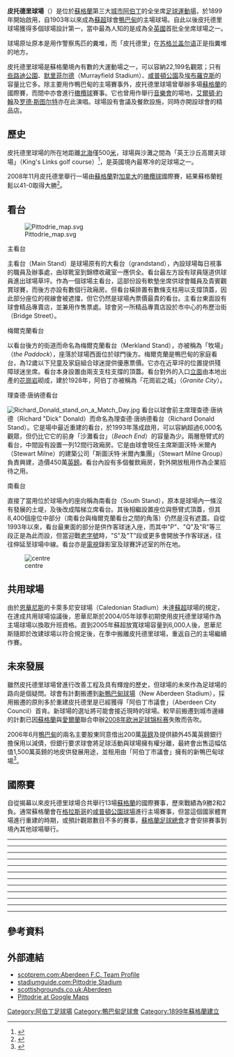 {{NoteTA|G1=足球|G2=SPL
|1=zh-hans:埃尔顿·约翰;zh-hk:艾頓·約翰;zh-tw:艾爾頓·強;
|2=zh-hans:罗德·斯图尔特;zh-hk:洛·史超域;zh-tw:洛·史都華;
|3=zh-hans:理查德·唐纳德;zh-hk:理察·當奴;zh-tw:理查德·唐納德;
}}
{{Infobox Stadium
| stadium_name      = 皮托德里球場<br />''Pittodrie Stadium''
| nickname          = 
| image             = [[File:Looking_Northwest_to_Pittodrie_Stadium_from_Broad_Hill_-_geograph.org.uk_-_2079709.jpg|frameless]]
| caption           = 皮托德里球場外觀
| location          = [[蘇格蘭|蘇格蘭]][[阿伯丁|阿伯丁]]
| coordinates       = 
| broke_ground      = 1899年
| opened            = 1899年
| renovated         = 1993年
| owner             = [[阿伯丁足球俱乐部|阿伯丁足球俱乐部]]
| surface           = [[草地|天然草]]
| construction_cost = 
| tenants           = [[阿伯丁足球俱乐部_(1881年)|鴨巴甸FC]]<br/>（1899年9月2日 - 1903年4月18日）<br/>[[阿伯丁足球俱乐部|鴨巴甸]]<br/>（1903年4月18日 - 現在）<br/>[[因弗内斯足球俱乐部|恩華尼斯]]<br/>（2004年8月7日 - 2005年1月28日）
| seating_capacity  = 22,199人
| dimensions        = 109 x 72 [[碼|碼]]
}}
'''皮托德里球場'''（{{lang-en|'''Pittodrie Stadium'''}}）是位於[[蘇格蘭|蘇格蘭]]第三大[[英國城市地位|城市]][[阿伯丁|阿伯丁]]的全坐席[[足球|足球]][[運動場|運動場]]，於1899年開始啟用，自1903年以來成為[[蘇超|蘇超]]球會[[阿伯丁足球俱乐部|鴨巴甸]]的主場球場。自此以後皮托德里球場獲得多個球場設計第一，當中最為人知的是成為全[[英國|英國]]首批全坐席球場之一。 

球場原址原本是用作警察馬匹的糞堆，而「皮托德里」在[[苏格兰盖尔语|苏格兰盖尔语]]正是指糞堆的地方。

皮托德里球場是蘇格蘭境內有數的大運動場之一，可以容納22,199名觀眾；只有[[凯尔特人公园球场|些路迪公園]]、[[默里菲尔德球场|默里菲尔德]]（Murrayfield Stadium）、[[咸普頓公園球場|咸普頓公園]]及[[埃布羅克斯球場|埃布羅克斯]]的容量比它多。除主要用作鴨巴甸的主場賽事外，皮托德里球場曾舉辦多場[[蘇格蘭足球代表隊|蘇格蘭]]的國際賽，而間中亦會進行[[橄欖球|橄欖球]]賽事。它也曾用作舉行[[音樂會|音樂會]]的場地，[[艾爾頓·約翰|艾爾頓·約翰]]及[[罗德·斯图尔特|罗德·斯图尔特]]亦在此演唱。球場設有會議及餐飲設施，同時亦開設球會的精品店。

==歷史==

皮托德里球場的所在地距離[[北海_(大西洋)|北海]]僅500[[米_(单位)|米]]，球場與沙灘之間為「英王沙丘高爾夫球場」（King's Links golf course）<ref>{{cite web |language=en |url=http://www.aberdeencity.gov.uk/xsl_sportsvenuedetail.asp?fid=21 |title=Kings Links Golf Courses |publisher=''aberdeencity.gov.uk'' |accessdate=2011-03-19 |archive-date=2011-03-15 |archive-url=https://web.archive.org/web/20110315205617/http://www.aberdeencity.gov.uk/xsl_SportsVenueDetail.asp?fid=21 |dead-url=no }}</ref>，是英國境內最寒冷的足球場之一。

2008年11月皮托德里舉行一場由[[蘇格蘭橄欖球代表隊|蘇格蘭]]對[[加拿大國家橄欖球隊|加拿大]]的[[橄欖球|橄欖球]]國際賽，結果蘇格蘭輕鬆以41-0取得大勝<ref>{{cite web |language=en |url=http://thescotsman.scotsman.com/sport/Scotland-41-Canada-0-Scotland.4723052.jp |title=Scotland 41 Canada 0: Scotland finally satisfy hunger for try feast - The Scotsman |publisher=''Thescotsman.scotsman.com'' |date= |accessdate=2009-03-22 |archive-url=https://web.archive.org/web/20110524131852/http://thescotsman.scotsman.com/sport/Scotland-41-Canada-0-Scotland.4723052.jp |archive-date=2011-05-24 |dead-url=yes }}</ref>。

==看台==
[[File:Pittodrie_map.svg|right]]
;主看台
主看台（Main Stand）是球場原有的大看台（grandstand），內設球場每日視事的職員及辦事處，由球靴室到錦標收藏室一應供全。看台最左方設有球員隧道供球員進出球場草坪。作為一個球場主看台，這部份設有軟墊坐席供球會職員及貴賓觀賞球賽，而後方亦設有數個行政廂房。但看台橫排置有數條支柱用以支撐頂蓋，因此部分座位的視線會被遮擋，但它仍然是球場內票價最貴的看台。主看台東面設有球會精品專賣店，並兼用作售票處。球會另一所精品專賣店設於市中心的布歷治街（Bridge Street）。

;梅爾克蘭看台
以看台後方的街道而命名為梅爾克蘭看台（Merkland Stand），亦被稱為「牧場」（''the Paddock''），座落於球場西面位於球門後方。梅爾克蘭是鴨巴甸的家庭看台，為12歲以下兒童及家庭組合球迷提供優惠票價。它亦在近草坪的位置提供殘障球迷坐席。看台本身設置由兩支支柱支撐的頂蓋。看台對外的入口[[立面|立面]]由本地出產的[[花崗岩|花崗岩]]砌成，建於1928年，阿伯丁亦被稱為「花崗岩之城」（''Granite City''）。

;理查德·唐纳德看台
[[File:Richard_Donald_stand_on_a_Match_Day.jpg|thumb]]
看台以球會前主席理查德·唐纳德（Richard "Dick" Donald）而命名為理查德·唐纳德看台（Richard Donald Stand）。它是場中最近重建的看台，於1993年落成啟用，可以容納超過6,000名觀眾，但仍比它它的前身「沙灘看台」（''Beach End''）的容量為少。兩層懸臂式的看台，中間設有設置一列12間行政廂房。它是由球會現任主席斯圖沃特·米爾內（Stewart Milne）的建築公司「斯圖沃特·米爾內集團」（Stewart Milne Group）負責興建，造價450萬[[英鎊|英鎊]]。看台內設有多個餐飲廂房，對外開放租用作為企業招待之用。

;南看台
直接了當用位於球場內的座向稱為南看台（South Stand），原本是球場內一條沒有發展的土堤，及後改成階梯立席看台。其後相繼設置座位與懸臂式頂蓋，但其8,400個座位中部分（南看台與梅爾克蘭看台之間的角落）仍然是沒有遮蓋。自從1993年以來，看台最東面的部分是供作客球迷入座，而其中"P"、"Q"及"R"等三段正是為此而設，但當迎戰[[老字號_(足球)|老字號]]時，"S"及"T"段或更多會開放予作客球迷，往往伸延至球場中線。看台亦是[[電視|電視]]錄影室及球賽評述室的所在地。

[[File:Aberdeen_PittodrieStadium.jpg|centre]]

==共用球場==
由於[[因弗内斯足球俱乐部|恩華尼斯]]的卡萊多尼安球場（Caledonian Stadium）未達[[蘇超|蘇超]]球場的規定，在達成共用球場協議後，恩華尼斯於2004/05年球季初期使用皮托德里球場作為主場球場以換取升班資格。直到2005年蘇超放寬球場容量到6,000人後，恩華尼斯隨即於改建球場以符合規定後，在季中搬離皮托德里球場，重返自己的主場繼續作賽。

==未來發展==
雖然皮托德里球場曾進行改善工程及具有輝煌的歷史，但球場的未來作為足球場的路向是個疑問。球會有計劃搬遷到[[新鴨巴甸球場|新鴨巴甸球場]]（New Aberdeen Stadium），採用搬遷的原則多於重建皮托德里是已經獲得「阿伯丁市議會」（Aberdeen City Council）首肯。新球場的選址將可能會接近現時的球場。較早前搬遷到城市邊緣的計劃已因[[蘇格蘭|蘇格蘭]]與[[愛爾蘭|愛爾蘭]]聯合申辦[[2008年欧洲足球锦标赛|2008年欧洲足球锦标赛]]失敗而告吹。

2006年6月[[阿伯丁足球俱乐部|鴨巴甸]]的兩名主要股東同意借出200萬[[英鎊|英鎊]]及提供額外45萬英鎊銀行擔保用以減債，但銀行要求球會將足球活動與球場擁有權分離，最終會出售這幅估值1,500萬英鎊的地皮供發展用途，並租用由「阿伯丁市議會」擁有的新鴨巴甸球場<ref>{{cite news |language=en |url=http://news.bbc.co.uk/sport2/hi/football/teams/a/aberdeen/5076402.stm |title=Dons rescue package eyes new home |publisher=''[[BBC_Sport|BBC Sport]]'' |date=2006-06-13 |accessdate=2011-03-19 |archive-date=2012-11-04 |archive-url=https://web.archive.org/web/20121104113118/http://news.bbc.co.uk/sport2/hi/football/teams/a/aberdeen/5076402.stm |dead-url=no }}</ref>。

==國際賽==
自從揭幕以來皮托德里球場合共舉行13場[[蘇格蘭足球代表隊|蘇格蘭]]的國際賽事，歷來戰績為9勝2和2負。通常蘇格蘭會在[[格拉斯哥|格拉斯哥]]的[[咸普頓公園球場|咸普頓公園球場]]進行主場賽事，但當這個國家體育場進行重建的時期，或預計觀眾數目不多的賽事，[[蘇格蘭足球總會|蘇格蘭足球總會]]才會安排賽事到境內其他球場舉行。

{{footballbox
 | date = 1900年2月3日
 | time = 
 | team1 = {{fb-rt|SCO}}
 | score = 5 – 2
 | report= 
 | team2 = {{fb|WAL}}
 | goals1 = J. Bell 2' <br /> D. Wilson 7', 35' <br />R.C. Hamilton 37' <br /> A. Smith 60'
 | goals2 = T.D. Parry <br /> W.T. Butler
 | stadium = [[英國本土四角錦標賽|英國本土四角錦標賽]]
 | attendance =12,500
 | referee = C.E. Sutcliffe ([[The_Football_Association|England]])}}
----
{{footballbox
 | date = 1921年2月12日
 | time = 
 | team1 = {{fb-rt|SCO}}
 | score = 2 – 1
 | report= 
 | team2 = {{fb|WAL}}
 | goals1 = A. N. Wilson 11', 46'
 | goals2 = D.J. Collier
 | stadium = [[英國本土四角錦標賽|英國本土四角錦標賽]]
 | attendance =20,824
 | referee = J. Mason ([[The_Football_Association|England]])}}
----
{{footballbox
 | date = 1935年11月21日
 | time = 
 | team1 = {{fb-rt|SCO}}
 | score = 3 – 2
 | report= 
 | team2 = {{fb|WAL}}
 | goals1 = D. Duncan 23' <br />C.E. Napier 46', 85'
 | goals2 = C. Phillips 72'<br />D.J. Astley 88'
 | stadium = [[英國本土四角錦標賽|英國本土四角錦標賽]]
 | attendance =26,334
 | referee = S. Thompson ([[Irish_Football_Association|Northern Ireland]])}}
----
{{footballbox
 | date = 1937年11月10日
 | time = 
 | team1 = {{fb-rt|SCO}}
 | score = 1 – 1
 | report= 
 | team2 = [[File:Saint_Patrick's_Saltire.svg|25 px]] [[北愛爾蘭足球代表隊|愛爾蘭]]
 | goals1 = J. Smith 48'
 | goals2 = P. Doherty
 | stadium = [[英國本土四角錦標賽|英國本土四角錦標賽]]
 | attendance =21,878
 | referee = A.J. Jewell ([[The_Football_Association|England]])}}
----
{{footballbox
 | date = 1971年11月10日
 | time = 
 | team1 = {{fb-rt|SCO}}
 | score = 1 – 0
 | report= 
 | team2 = {{fb|BEL}}
 | goals1 = [[John_O'Hare|O'Hare]] 5'
 | goals2 = 
 | stadium = [[1972年欧洲足球锦标赛|歐國盃外圍賽]]
 | attendance =36,500
 | referee = [[Einar_Johan_Bostrom|Bostrom]] ([[Swedish_Football_Association|Sweden]])}}
----
{{footballbox
 | date = 1990年5月16日
 | time = 
 | team1 = {{fb-rt|SCO}}
 | score = 1 – 3
 | report= 
 | team2 = {{fb|EGY}}
 | goals1 = [[Ally_McCoist|McCoist]] 73'
 | goals2 = [[Ismail_Youssef|Youssef]] 15' <br />[[Hossam_Hassan|Hassan]] 28' <br />[[Gamal_Abdelhamid|Hamid]] 83'
 | stadium = [[友誼賽|友誼賽]]
 | attendance =23,000
 | referee = [[Rune_Pedersen|Pedersen]] ([[Football_Association_of_Norway|Norway]])}}
----
{{footballbox
 | date = 1993年6月2日
 | time = 
 | team1 = {{fb-rt|SCO}}
 | score = 3 – 1
 | report= 
 | team2 = {{fb|EST}}
 | goals1 = [[Brian_McClair|McClair]] 16' <br />[[Pat_Nevin|Nevin]] 27', 72'([[Penalty_kick|pen.]])
 | goals2 = [[Sergei_Bragin|Bragin]]  57'
 | stadium = [[1994年世界盃足球賽|世界盃外圍賽]]
 | attendance =14,307
 | referee = [[Atanas_Ouzounov|Ouzounov]] ([[Bulgarian_Football_Union|Bulgaria]])}}
----
{{footballbox
 | date = 1993年9月8日
 | time = 
 | team1 = {{fb-rt|SCO}}
 | score = 1 – 1
 | report= 
 | team2 = {{fb|SUI}}
 | goals1 = [[John_Collins_(footballer_born_1968)|Collins]] 50'
 | goals2 = [[Georges_Bregy|Bregy]] 69'([[Penalty_kick|pen.]])
 | stadium = [[1994年世界盃足球賽|世界盃外圍賽]]
 | attendance =15,000
 | referee = [[Joël_Quiniou|Quiniou]] ([[French_Football_Federation|France]])}}
----
{{footballbox
 | date = 1997年9月7日
 | time = 
 | team1 = {{fb-rt|SCO}}
 | score = 4 – 1
 | report= 
 | team2 = {{fb|BLR}}
 | goals1 = [[Kevin_Gallacher|Gallacher]] 7', 58' <br />[[David_Hopkin|Hopkin]] 54', 88'
 | goals2 = [[Petr_Katchouro|Katchouro]] 74'([[Penalty_kick|pen.]])
 | stadium = [[1998年世界盃足球賽|世界盃外圍賽]]
 | attendance =20,160
 | referee = [[Mario_van_der_Ende|van der Ende]] ([[Royal_Dutch_Football_Association|Netherlands]])}}
----
{{footballbox
 | date = 1998年10月14日
 | time = 
 | team1 = {{fb-rt|SCO}}
 | score = 2 – 1
 | report= 
 | team2 = {{fb|FRO}}
 | goals1 = [[Billy_Dodds|Dodds]] 21' <br />[[Craig_Burley|Burley]] 45'
 | goals2 = [[John_Petersen_(footballer)|Petersen]] 86'([[Penalty_kick|pen.]])
 | stadium = [[2000年歐洲足球錦標賽|歐國盃外圍賽]]
 | attendance = 18,517
 | referee = [[Costas_Kapitanis|Kapitanis]] ([[Cyprus_Football_Association|Cyprus]])}}
----
{{footballbox
 | date = 2002年4月17日
 | time = 17:45
 | team1 = {{fb-rt|SCO}}
 | score = 1 – 2
 | report= [http://news.bbc.co.uk/sport3/worldcup2002/hi/team_pages/nigeria/newsid_1918000/1918507.stm 報告]
 | team2 = {{fb|NGA}}
 | goals1 = [[Christian_Dailly|Dailly]] 7'
 | goals2 = [[Julius_Aghahowa|Aghahowa]] 40', 69'
 | stadium = [[友誼賽|友誼賽]]
 | attendance = 20,465
 | referee = [[Tom_Henning_Øvrebø|Øvrebø]] ([[Football_Association_of_Norway|Norway]])}}
----
{{footballbox
 | date = 2007年8月22日
 | time = 20:00
 | team1 = {{fb-rt|SCO}}
 | score = 1 – 0
 | report= [http://news.bbc.co.uk/sport1/hi/football/internationals/6955671.stm 報告]
 | team2 = {{fb|RSA}}
 | goals1 = [[Kris_Boyd|Boyd]] 71'
 | stadium = [[友誼賽|友誼賽]]
 | attendance = 13,723
 | referee = [[Martin_Atkinson|Atkinson]] ([[the_Football_Association|England]])}}
----
{{footballbox
 | date = 2010年11月16日
 | time = 20:00
 | team1 = {{fb-rt|SCO}}
 | score = 3 – 0
 | report= [http://news.bbc.co.uk/sport1/hi/scotland/9187834.stm 報告]
 | team2 = {{fb|FRO}}
 | goals1 = [[Danny_Wilson_(Scottish_footballer)|Wilson]] 24'<br>[[Kris_Commons|Commons]] 31'<br>[[Jamie_Mackie|Mackie]] 45'
 | stadium = [[友誼賽|友誼賽]]
 | attendance = 15,064
 | referee = van Boekel}}

==參考資料==
{{reflist}}

==外部連結==
{{commonscat|Pittodrie Stadium}}
* [https://web.archive.org/web/20110722035103/http://www.scotprem.com/content/default.asp?page=s1_2 scotprem.com:Aberdeen F.C. Team Profile]
* [http://www.stadiumguide.com/pittodrie.htm stadiumguide.com:Pittodrie Stadium] {{Wayback|url=http://www.stadiumguide.com/pittodrie.htm |date=20110313041854 }}
* [http://www.scottishgrounds.co.uk/aberdeen.htm scottishgrounds.co.uk:Aberdeen] {{Wayback|url=http://www.scottishgrounds.co.uk/aberdeen.htm |date=20110518153330 }}
* [http://www.google.co.uk/maps?ll=57.159226,-2.089055&spn=0.007575,0.011394&t=k&hl=en Pittodrie at Google Maps] {{Wayback|url=http://www.google.co.uk/maps?ll=57.159226,-2.089055&spn=0.007575,0.011394&t=k&hl=en |date=20110522114954 }}

{{coord|57|09|33|N|2|05|20|W|region:GB_type:landmark|display=title}}

[[Category:阿伯丁足球場|Category:阿伯丁足球場]]
[[Category:鴨巴甸足球會|Category:鴨巴甸足球會]]
[[Category:1899年蘇格蘭建立|Category:1899年蘇格蘭建立]]